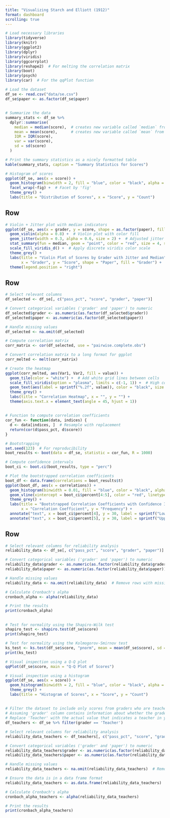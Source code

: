 ```yaml
---
title: "Visualizing Starch and Elliott (1912)"
format: dashboard
scrolling: true
---
```



```r
# Load necessary libraries
library(tidyverse)
library(knitr)
library(ggplot2)
library(dplyr)
library(viridis)
library(ggcorrplot)
library(reshape2)  # For melting the correlation matrix
library(boot)
library(psych)
library(car)  # For the qqPlot function
```


```r
# Load the dataset
df_se <- read.csv("data/se.csv")
df_se$paper <- as.factor(df_se$paper)
```

##

```r
# Summarize the data
summary_stats <- df_se %>%
  dplyr::summarise(
    median = median(score),  # creates new variable called `median` from the output of `median(score)`
    mean = mean(score),      # creates new variable called `mean` from the output of `mean(score)`
    IQR = IQR(score),
    var = var(score),
    sd = sd(score)
  )

# Print the summary statistics as a nicely formatted table
kable(summary_stats, caption = "Summary Statistics for Scores")
```



```r
# Histogram of scores
ggplot(df_se, aes(x = score)) +
  geom_histogram(binwidth = 2, fill = "blue", color = "black", alpha = 0.7) +
  facet_wrap(~fig) +  # Facet by 'fig'
  theme_grey() +
  labs(title = "Distribution of Scores", x = "Score", y = "Count")
```


## Row 


```r
# Violin + Jitter plot with median indicators
ggplot(df_se, aes(x = grader, y = score, shape = as.factor(paper), fill = grader)) +
  geom_violin(alpha = 0.8) +  # Violin plot with color fill
  geom_jitter(width = 0.3, alpha = 0.6, size = 2) +  # Adjusted jitter properties
  stat_summary(fun = median, geom = "point", color = "red", size = 4, shape = 23, fill = "red") +  # Median indicator in red
  scale_fill_viridis_d() +  # Apply discrete viridis color scale
  theme_grey() +
  labs(title = "Violin Plot of Scores by Grader with Jitter and Median",
       x = "Grader", y = "Score", shape = "Paper", fill = "Grader") +
  theme(legend.position = "right")
```

## Row 

```r

# Select relevant columns
df_selected <- df_se[, c("pass_pct", "score", "grader", "paper")]

# Convert categorical variables ('grader' and 'paper') to numeric
df_selected$grader <- as.numeric(as.factor(df_selected$grader))
df_selected$paper <- as.numeric(as.factor(df_selected$paper))

# Handle missing values
df_selected <- na.omit(df_selected)  

# Compute correlation matrix
corr_matrix <- cor(df_selected, use = "pairwise.complete.obs")

# Convert correlation matrix to a long format for ggplot
corr_melted <- melt(corr_matrix)

# Create the heatmap
ggplot(corr_melted, aes(Var1, Var2, fill = value)) +
  geom_tile(color = "white") +  # Add white grid lines between cells
  scale_fill_viridis(option = "plasma", limits = c(-1, 1)) +  # High contrast colors
  geom_text(aes(label = sprintf("%.2f", value)), color = "black", size = 4) +  # Add correlation values
  theme_grey() +
  labs(title = "Correlation Heatmap", x = "", y = "") +
  theme(axis.text.x = element_text(angle = 45, hjust = 1))
```

##

```r

# Function to compute correlation coefficients
cor_fun <- function(data, indices) {
  d <- data[indices, ]  # Resample with replacement
  return(cor(d$pass_pct, d$score))
}

# Bootstrapping
set.seed(123)  # For reproducibility
boot_results <- boot(data = df_se, statistic = cor_fun, R = 1000)

# Compute confidence intervals
boot_ci <- boot.ci(boot_results, type = "perc")

# Plot the bootstrapped correlation coefficients
boot_df <- data.frame(correlations = boot_results$t)
ggplot(boot_df, aes(x = correlations)) +
  geom_histogram(binwidth = 0.01, fill = "blue", color = "black", alpha = 0.7) +
  geom_vline(xintercept = boot_ci$percent[4:5], color = "red", linetype = "dashed") +
  theme_grey() +
  labs(title = "Bootstrapped Correlation Coefficients with Confidence Intervals",
       x = "Correlation Coefficient", y = "Frequency") +
  annotate("text", x = boot_ci$percent[4], y = 30, label = sprintf("Lower CI: %.2f", boot_ci$percent[4]), hjust = 1, color = "red") +
  annotate("text", x = boot_ci$percent[5], y = 30, label = sprintf("Upper CI: %.2f", boot_ci$percent[5]), hjust = 0, color = "red")
```

## Row 

```r

# Select relevant columns for reliability analysis
reliability_data <- df_se[, c("pass_pct", "score", "grader", "paper")]

# Convert categorical variables ('grader' and 'paper') to numeric
reliability_data$grader <- as.numeric(as.factor(reliability_data$grader))
reliability_data$paper <- as.numeric(as.factor(reliability_data$paper))

# Handle missing values
reliability_data <- na.omit(reliability_data)  # Remove rows with missing data

# Calculate Cronbach's alpha
cronbach_alpha <- alpha(reliability_data)

# Print the results
print(cronbach_alpha)
```

##

```r
# Test for normality using the Shapiro-Wilk test
shapiro_test <- shapiro.test(df_se$score)
print(shapiro_test)

# Test for normality using the Kolmogorov-Smirnov test
ks_test <- ks.test(df_se$score, "pnorm", mean = mean(df_se$score), sd = sd(df_se$score))
print(ks_test)

# Visual inspection using a Q-Q plot
qqPlot(df_se$score, main = "Q-Q Plot of Scores")

# Visual inspection using a histogram
ggplot(df_se, aes(x = score)) +
  geom_histogram(binwidth = 2, fill = "blue", color = "black", alpha = 0.7) +
  theme_grey() +
  labs(title = "Histogram of Scores", x = "Score", y = "Count")
```
##

```r
# Filter the dataset to include only scores from graders who are teachers
# Assuming 'grader' column contains information about whether the grader is a teacher
# Replace 'Teacher' with the actual value that indicates a teacher in your dataset
df_teachers <- df_se %>% filter(grader == 'Teacher')

# Select relevant columns for reliability analysis
reliability_data_teachers <- df_teachers[, c("pass_pct", "score", "grader", "paper")]

# Convert categorical variables ('grader' and 'paper') to numeric
reliability_data_teachers$grader <- as.numeric(as.factor(reliability_data_teachers$grader))
reliability_data_teachers$paper <- as.numeric(as.factor(reliability_data_teachers$paper))

# Handle missing values
reliability_data_teachers <- na.omit(reliability_data_teachers)  # Remove rows with missing data

# Ensure the data is in a data frame format
reliability_data_teachers <- as.data.frame(reliability_data_teachers)

# Calculate Cronbach's alpha
cronbach_alpha_teachers <- alpha(reliability_data_teachers)

# Print the results
print(cronbach_alpha_teachers)
```
